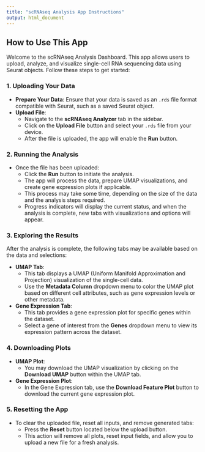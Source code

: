 ```yaml
---
title: "scRNAseq Analysis App Instructions"
output: html_document
---
```


## How to Use This App

Welcome to the scRNAseq Analysis Dashboard. This app allows users to upload, analyze, and visualize single-cell RNA sequencing data using Seurat objects. Follow these steps to get started:

### 1. Uploading Your Data

- **Prepare Your Data**: Ensure that your data is saved as an `.rds` file format compatible with Seurat, such as a saved Seurat object.
- **Upload File**:
   - Navigate to the **scRNAseq Analyzer** tab in the sidebar.
   - Click on the **Upload File** button and select your `.rds` file from your device.
   - After the file is uploaded, the app will enable the **Run** button.

### 2. Running the Analysis

- Once the file has been uploaded:
   - Click the **Run** button to initiate the analysis.
   - The app will process the data, prepare UMAP visualizations, and create gene expression plots if applicable.
   - This process may take some time, depending on the size of the data and the analysis steps required.
   - Progress indicators will display the current status, and when the analysis is complete, new tabs with visualizations and options will appear.

### 3. Exploring the Results

After the analysis is complete, the following tabs may be available based on the data and selections:

- **UMAP Tab**:
   - This tab displays a UMAP (Uniform Manifold Approximation and Projection) visualization of the single-cell data.
   - Use the **Metadata Column** dropdown menu to color the UMAP plot based on different cell attributes, such as gene expression levels or other metadata.

- **Gene Expression Tab**:
   - This tab provides a gene expression plot for specific genes within the dataset.
   - Select a gene of interest from the **Genes** dropdown menu to view its expression pattern across the dataset.

### 4. Downloading Plots

- **UMAP Plot**: 
   - You may download the UMAP visualization by clicking on the **Download UMAP** button within the UMAP tab.
   
- **Gene Expression Plot**:
   - In the Gene Expression tab, use the **Download Feature Plot** button to download the current gene expression plot.

### 5. Resetting the App

- To clear the uploaded file, reset all inputs, and remove generated tabs:
   - Press the **Reset** button located below the upload button.
   - This action will remove all plots, reset input fields, and allow you to upload a new file for a fresh analysis.